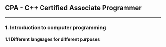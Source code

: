 CPA - C++ Certified Associate Programmer
----------------------------------------

***

### 1. Introduction to computer programming
#### 1.1 Different languages for different purposes
